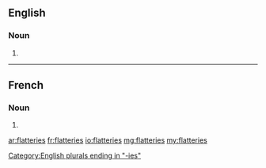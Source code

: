==English==

===Noun===
{{head|en|noun plural form}}

# {{plural of|flattery|lang=en}}

[[Category:English plurals ending in "-ies"]]

----

==French==

===Noun===
{{head|fr|noun plural form|g=f}}

# {{plural of|flatterie|lang=fr}}

[[ar:flatteries]]
[[fr:flatteries]]
[[io:flatteries]]
[[mg:flatteries]]
[[my:flatteries]]